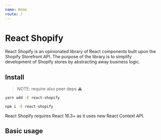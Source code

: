 ```yaml
---
name: Home
route: /
---
```



# React Shopify

React Shopify is an opinionated library of React components built upon the Shopify Storefront API. The purpose of the library is to simplify development of Shopify stores by abstracting away business logic.

## Install

> NOTE: require also peer deps ⚠️

```bash
yarn add -E react-shopify
```

```bash
npm i -E react-shopify
```

React Shopify requires React 16.3+ as it uses new React Context API.

## Basic usage

<Playground>
  <Storefront
    accessToken="078bc5caa0ddebfa89cccb4a1baa1f5c"
    url="https://graphql.myshopify.com/api/graphql"
  >
    <Collection handle="summer-collection" limit={3}>
      <Products></Products>
    </Collection>
  </Storefront>
</Playground>

